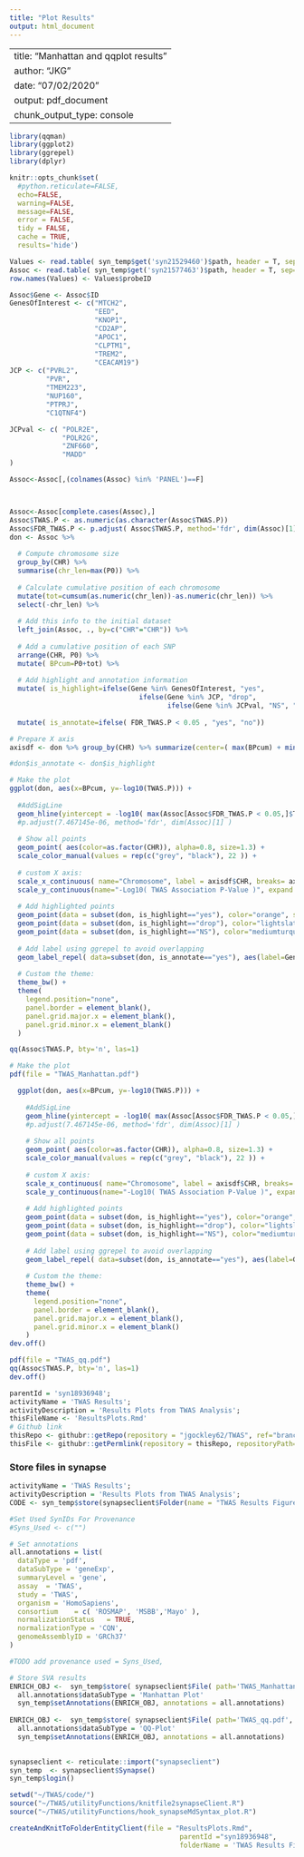 ```yaml
---
title: "Plot Results"
output: html_document
---
```

---
title: "Manhattan and qqplot results"
author: "JKG"
date: "07/02/2020"
output: pdf_document
  chunk_output_type: console
---

```r
library(qqman)
library(ggplot2)
library(ggrepel)
library(dplyr)

knitr::opts_chunk$set(
  #python.reticulate=FALSE,
  echo=FALSE,
  warning=FALSE,
  message=FALSE,
  error = FALSE,
  tidy = FALSE,
  cache = TRUE,
  results='hide')

```

```r

Values <- read.table( syn_temp$get('syn21529460')$path, header = T, sep='\t' )
Assoc <- read.table( syn_temp$get('syn21577463')$path, header = T, sep='\t' )
row.names(Values) <- Values$probeID

Assoc$Gene <- Assoc$ID
GenesOfInterest <- c("MTCH2",
                     "EED",
                     "KNOP1",
                     "CD2AP",
                     "APOC1",
                     "CLPTM1",
                     "TREM2",
                     "CEACAM19")
JCP <- c("PVRL2",
         "PVR",
         "TMEM223",
         "NUP160",
         "PTPRJ",
         "C1QTNF4")

JCPval <- c( "POLR2E",
             "POLR2G",
             "ZNF660",
             "MADD"
)

Assoc<-Assoc[,(colnames(Assoc) %in% 'PANEL')==F]



Assoc<-Assoc[complete.cases(Assoc),]
Assoc$TWAS.P <- as.numeric(as.character(Assoc$TWAS.P))
Assoc$FDR_TWAS.P <- p.adjust( Assoc$TWAS.P, method='fdr', dim(Assoc)[1])
don <- Assoc %>% 
  
  # Compute chromosome size
  group_by(CHR) %>% 
  summarise(chr_len=max(P0)) %>% 
  
  # Calculate cumulative position of each chromosome
  mutate(tot=cumsum(as.numeric(chr_len))-as.numeric(chr_len)) %>%
  select(-chr_len) %>%
  
  # Add this info to the initial dataset
  left_join(Assoc, ., by=c("CHR"="CHR")) %>%
  
  # Add a cumulative position of each SNP
  arrange(CHR, P0) %>%
  mutate( BPcum=P0+tot) %>%
  
  # Add highlight and annotation information
  mutate( is_highlight=ifelse(Gene %in% GenesOfInterest, "yes", 
                                ifelse(Gene %in% JCP, "drop", 
                                       ifelse(Gene %in% JCPval, "NS", "no")) )) %>%
  
  mutate( is_annotate=ifelse( FDR_TWAS.P < 0.05 , "yes", "no")) 

# Prepare X axis
axisdf <- don %>% group_by(CHR) %>% summarize(center=( max(BPcum) + min(BPcum) ) / 2 )

#don$is_annotate <- don$is_highlight
```

```r
# Make the plot
ggplot(don, aes(x=BPcum, y=-log10(TWAS.P))) +
  
  #AddSigLine
  geom_hline(yintercept = -log10( max(Assoc[Assoc$FDR_TWAS.P < 0.05,]$TWAS.P) )) +
  #p.adjust(7.467145e-06, method='fdr', dim(Assoc)[1] )
  
  # Show all points
  geom_point( aes(color=as.factor(CHR)), alpha=0.8, size=1.3) +
  scale_color_manual(values = rep(c("grey", "black"), 22 )) +
  
  # custom X axis:
  scale_x_continuous( name="Chromosome", label = axisdf$CHR, breaks= axisdf$center ) +
  scale_y_continuous(name="-Log10( TWAS Association P-Value )", expand = c(0, 0), limits=c(0,38) ) +     # remove space between plot area and x axis
  
  # Add highlighted points
  geom_point(data = subset(don, is_highlight=="yes"), color="orange", size=2) +
  geom_point(data = subset(don, is_highlight=="drop"), color="lightslateblue", size=2) +
  geom_point(data = subset(don, is_highlight=="NS"), color="mediumturquoise", size=2) +
  
  # Add label using ggrepel to avoid overlapping
  geom_label_repel( data=subset(don, is_annotate=="yes"), aes(label=Gene), size=2) +
  
  # Custom the theme:
  theme_bw() +
  theme( 
    legend.position="none",
    panel.border = element_blank(),
    panel.grid.major.x = element_blank(),
    panel.grid.minor.x = element_blank()
  )

qq(Assoc$TWAS.P, bty='n', las=1)
```

```r
# Make the plot
pdf(file = "TWAS_Manhattan.pdf")

  ggplot(don, aes(x=BPcum, y=-log10(TWAS.P))) +
    
    #AddSigLine
    geom_hline(yintercept = -log10( max(Assoc[Assoc$FDR_TWAS.P < 0.05,]$TWAS.P) )) +
    #p.adjust(7.467145e-06, method='fdr', dim(Assoc)[1] )
    
    # Show all points
    geom_point( aes(color=as.factor(CHR)), alpha=0.8, size=1.3) +
    scale_color_manual(values = rep(c("grey", "black"), 22 )) +
    
    # custom X axis:
    scale_x_continuous( name="Chromosome", label = axisdf$CHR, breaks= axisdf$center ) +
    scale_y_continuous(name="-Log10( TWAS Association P-Value )", expand = c(0, 0), limits=c(0,38) ) +     # remove space between plot area and x axis
    
    # Add highlighted points
    geom_point(data = subset(don, is_highlight=="yes"), color="orange", size=2) +
    geom_point(data = subset(don, is_highlight=="drop"), color="lightslateblue", size=2) +
    geom_point(data = subset(don, is_highlight=="NS"), color="mediumturquoise", size=2) +
    
    # Add label using ggrepel to avoid overlapping
    geom_label_repel( data=subset(don, is_annotate=="yes"), aes(label=Gene), size=2) +
    
    # Custom the theme:
    theme_bw() +
    theme( 
      legend.position="none",
      panel.border = element_blank(),
      panel.grid.major.x = element_blank(),
      panel.grid.minor.x = element_blank()
    )
dev.off()

pdf(file = "TWAS_qq.pdf")
qq(Assoc$TWAS.P, bty='n', las=1)
dev.off()
```


```r
parentId = 'syn18936948';
activityName = 'TWAS Results';
activityDescription = 'Results Plots from TWAS Analysis';
thisFileName <- 'ResultsPlots.Rmd'
# Github link
thisRepo <- githubr::getRepo(repository = "jgockley62/TWAS", ref="branch", refName='master')
thisFile <- githubr::getPermlink(repository = thisRepo, repositoryPath=paste0('code/',thisFileName))
```

### Store files in synapse
```r
activityName = 'TWAS Results';
activityDescription = 'Results Plots from TWAS Analysis';
CODE <- syn_temp$store(synapseclient$Folder(name = "TWAS Results Figures", parentId = parentId))

#Set Used SynIDs For Provenance
#Syns_Used <- c("")

# Set annotations
all.annotations = list(
  dataType = 'pdf',
  dataSubType = 'geneExp',
  summaryLevel = 'gene',
  assay	 = 'TWAS',
  study = 'TWAS', 
  organism = 'HomoSapiens',
  consortium	= c( 'ROSMAP', 'MSBB','Mayo' ),
  normalizationStatus	= TRUE,
  normalizationType	= 'CQN',
  genomeAssemblyID = 'GRCh37'
)

#TODO add provenance used = Syns_Used,

# Store SVA results
ENRICH_OBJ <-  syn_temp$store( synapseclient$File( path='TWAS_Manhattan.pdf', name = 'Twas Gene Association Manhattan Plot', parentId=CODE$properties$id ), activityName = activityName, executed = thisFile, activityDescription = activityDescription)
  all.annotations$dataSubType = 'Manhattan Plot'
  syn_temp$setAnnotations(ENRICH_OBJ, annotations = all.annotations)
  
ENRICH_OBJ <-  syn_temp$store( synapseclient$File( path='TWAS_qq.pdf', name = 'Twas Gene Association QQ-Plot', parentId=CODE$properties$id ), activityName = activityName, executed = thisFile, activityDescription = activityDescription)
  all.annotations$dataSubType = 'QQ-Plot'
  syn_temp$setAnnotations(ENRICH_OBJ, annotations = all.annotations)
  
```

```r
synapseclient <- reticulate::import("synapseclient")
syn_temp  <- synapseclient$Synapse()
syn_temp$login()

setwd("~/TWAS/code/")
source("~/TWAS/utilityFunctions/knitfile2synapseClient.R")
source("~/TWAS/utilityFunctions/hook_synapseMdSyntax_plot.R")

createAndKnitToFolderEntityClient(file = "ResultsPlots.Rmd",
                                          parentId ="syn18936948",
                                          folderName = 'TWAS Results Figures')
```

